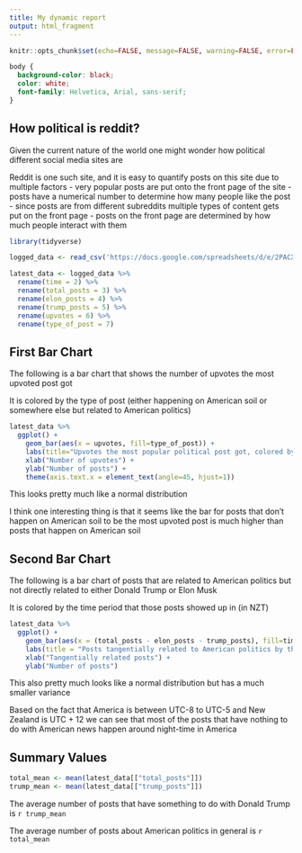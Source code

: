 ```yaml
---
title: My dynamic report
output: html_fragment
---
```


```r
knitr::opts_chunk$set(echo=FALSE, message=FALSE, warning=FALSE, error=FALSE)

```

```css
body {
  background-color: black;
  color: white;
  font-family: Helvetica, Arial, sans-serif;
}

```

## How political is reddit?

Given the current nature of the world one might wonder how political different social media sites are

Reddit is one such site, and it is easy to quantify posts on this site due to multiple factors
- very popular posts are put onto the front page of the site
- posts have a numerical number to determine how many people like the post
- since posts are from different subreddits multiple types of content gets put on the front page
- posts on the front page are determined by how much people interact with them

```r
library(tidyverse)

logged_data <- read_csv('https://docs.google.com/spreadsheets/d/e/2PACX-1vSUiUAyo4i76UMx-gIXi7-JKDLv_loy-CZcT8fJquZIumCmjUC9iiKCreEJC4WMFfwFpMOKnBZa-hrr/pub?output=csv')

latest_data <- logged_data %>%
  rename(time = 2) %>%
  rename(total_posts = 3) %>%
  rename(elon_posts = 4) %>%
  rename(trump_posts = 5) %>%
  rename(upvotes = 6) %>%
  rename(type_of_post = 7)
```

## First Bar Chart
The following is a bar chart that shows the number of upvotes the most upvoted post got

It is colored by the type of post (either happening on American soil or somewhere else but related to American politics)

```r
latest_data %>%
  ggplot() + 
    geom_bar(aes(x = upvotes, fill=type_of_post)) + 
    labs(title="Upvotes the most popular political post got, colored by the type of post it was") + 
    xlab("Number of upvotes") + 
    ylab("Number of posts") + 
    theme(axis.text.x = element_text(angle=45, hjust=1))
```

This looks pretty much like a normal distribution

I think one interesting thing is that it seems like the bar for posts that don't happen on American soil to be the most upvoted post is much higher than posts that happen on American soil

## Second Bar Chart
The following is a bar chart of posts that are related to American politics but not directly related to either Donald Trump or Elon Musk

It is colored by the time period that those posts showed up in (in NZT)

```r
latest_data %>%
  ggplot() +
    geom_bar(aes(x = (total_posts - elon_posts - trump_posts), fill=time)) + 
    labs(title = "Posts tangentially related to American politics by the time they appeared on /r/all") + 
    xlab("Tangentially related posts") + 
    ylab("Number of posts")
```

This also pretty much looks like a normal distribution but has a much smaller variance

Based on the fact that America is between UTC-8 to UTC-5 and New Zealand is UTC + 12 we can see that most of the posts that have nothing to do with American news happen around night-time in America

## Summary Values
```r
total_mean <- mean(latest_data[["total_posts"]])
trump_mean <- mean(latest_data[["trump_posts"]])
```

The average number of posts that have something to do with Donald Trump is `r trump_mean`

The average number of posts about American politics in general is `r total_mean`
